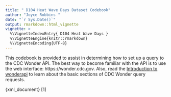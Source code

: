 ```yaml
---
title: " D104 Heat Wave Days Dataset Codebook"
author: "Joyce Robbins "
date: "`r Sys.Date()`"
output: rmarkdown::html_vignette
vignette: >
  %\VignetteIndexEntry{ D104 Heat Wave Days }
  %\VignetteEngine{knitr::rmarkdown}
  %\VignetteEncoding{UTF-8}
---
```

This codebook is provided to assist in determining how to set up a query to the CDC Wonder API. The best way to become familiar with the API is to use the web interface: https://wonder.cdc.gov.  Also, read the [Introduction to wonderapi](wonderapi.html) to learn about the basic sections of CDC Wonder query requests.

{xml_document}
<page>
[1] <title>Number of Heat Wave Days in May-September (1981-2010) Result ...
[2] <default-map/>
[3] <dataset code="D104" label="Number of Heat Wave Days in May-Septemb ...
[4] <response>\n  <request query-date="Aug 14, 2017 1:21:38 PM">\n    < ...
[5] <tabs2>\n  <tab label="Request Form" status="closed" target="reques ...
[6] <thisfile>\\wonder\\templates\\xsl\\table_response.xsl</thisfile>
[1] "/Users/JoyceRobbins/wonderapi"
